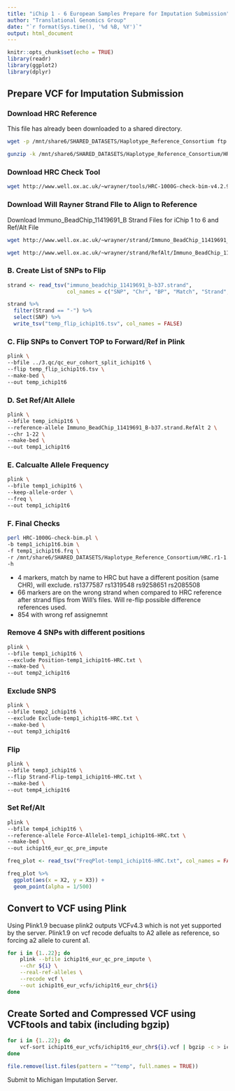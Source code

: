 ```yaml
---
title: "iChip 1 - 6 European Samples Prepare for Imputation Submission"
author: "Translational Genomics Group"
date: "`r format(Sys.time(), '%d %B, %Y')`"
output: html_document
---
```


```r
knitr::opts_chunk$set(echo = TRUE)
library(readr)
library(ggplot2)
library(dplyr)
```

## Prepare VCF for Imputation Submission
### Download HRC Reference 
This file has already been downloaded to a shared directory. 
```bash
wget -p /mnt/share6/SHARED_DATASETS/Haplotype_Reference_Consortium ftp://ngs.sanger.ac.uk/production/hrc/HRC.r1-1/HRC.r1-1.GRCh37.wgs.mac5.sites.tab.gz &>/dev/null
```

```bash
gunzip -k /mnt/share6/SHARED_DATASETS/Haplotype_Reference_Consortium/HRC.r1-1.GRCh37.wgs.mac5.sites.tab.gz &>/dev/null
```

### Download HRC Check Tool 
```bash
wget http://www.well.ox.ac.uk/~wrayner/tools/HRC-1000G-check-bim-v4.2.9.zip -O temp.zip; unzip temp.zip; rm temp.zip
```

### Download Will Rayner Strand FIle to Align to Reference
Download Immuno_BeadChip_11419691_B Strand Files for iChip 1 to 6 and Ref/Alt File
```bash
wget http://www.well.ox.ac.uk/~wrayner/strand/Immuno_BeadChip_11419691_B-b37-strand.zip -O temp.zip; unzip temp.zip; rm temp.zip &>/dev/null

wget http://www.well.ox.ac.uk/~wrayner/strand/RefAlt/Immuno_BeadChip_11419691_B-b37.strand.RefAlt.zip -O temp.zip; unzip temp.zip; rm temp.zip &>/dev/null
```

### B. Create List of SNPs to Flip
```r
strand <- read_tsv("immuno_beadchip_11419691_b-b37.strand", 
                   col_names = c("SNP", "Chr", "BP", "Match", "Strand", "Allele"))

strand %>%
  filter(Strand == "-") %>%
  select(SNP) %>%
  write_tsv("temp_flip_ichip1t6.tsv", col_names = FALSE)
```

### C. Flip SNPs to Convert TOP to Forward/Ref in Plink
```bash
plink \
--bfile ../3.qc/qc_eur_cohort_split_ichip1t6 \
--flip temp_flip_ichip1t6.tsv \
--make-bed \
--out temp_ichip1t6
```

### D. Set Ref/Alt Allele 
```bash
plink \
--bfile temp_ichip1t6 \
--reference-allele Immuno_BeadChip_11419691_B-b37.strand.RefAlt 2 \
--chr 1-22 \
--make-bed \
--out temp1_ichip1t6
```

### E. Calcualte Allele Frequency
```bash
plink \
--bfile temp1_ichip1t6 \
--keep-allele-order \
--freq \
--out temp1_ichip1t6
```

### F. Final Checks
```bash
perl HRC-1000G-check-bim.pl \
-b temp1_ichip1t6.bim \
-f temp1_ichip1t6.frq \
-r /mnt/share6/SHARED_DATASETS/Haplotype_Reference_Consortium/HRC.r1-1.GRCh37.wgs.mac5.sites.tab \
-h
```

- 4 markers, match by name to HRC but have a different position (same CHR), will exclude. rs1377587 rs1319548 rs9258651	rs2085508
- 66 markers are on the wrong strand when compared to HRC reference after strand flips from Will's files. Will re-flip possible difference references used. 
- 854 with wrong ref assignemnt

### Remove 4 SNPs with different positions
```bash
plink \
--bfile temp1_ichip1t6 \
--exclude Position-temp1_ichip1t6-HRC.txt \
--make-bed \
--out temp2_ichip1t6
```

### Exclude SNPS
```bash
plink \
--bfile temp2_ichip1t6 \
--exclude Exclude-temp1_ichip1t6-HRC.txt \
--make-bed \
--out temp3_ichip1t6
```

### Flip 
```bash
plink \
--bfile temp3_ichip1t6 \
--flip Strand-Flip-temp1_ichip1t6-HRC.txt \
--make-bed \
--out temp4_ichip1t6
```

### Set Ref/Alt
```bash
plink \
--bfile temp4_ichip1t6 \
--reference-allele Force-Allele1-temp1_ichip1t6-HRC.txt \
--make-bed \
--out ichip1t6_eur_qc_pre_impute
```

```r
freq_plot <- read_tsv("FreqPlot-temp1_ichip1t6-HRC.txt", col_names = FALSE)

freq_plot %>%
  ggplot(aes(x = X2, y = X3)) +
  geom_point(alpha = 1/500)

```

## Convert to VCF using Plink
Using Plink1.9 becuase plink2 outputs VCFv4.3 which is not yet supported by the server.
Plink1.9 on vcf recode defualts to A2 allele as reference, so forcing a2 allele to curent a1. 

```bash
for i in {1..22}; do
    plink --bfile ichip1t6_eur_qc_pre_impute \
    --chr ${i} \
    --real-ref-alleles \
    --recode vcf \
    --out ichip1t6_eur_vcfs/ichip1t6_eur_chr${i}
done
```

## Create Sorted and Compressed VCF using VCFtools and tabix (including bgzip)
```bash
for i in {1..22}; do
    vcf-sort ichip1t6_eur_vcfs/ichip1t6_eur_chr${i}.vcf | bgzip -c > ichip1t6_eur_vcfs/ichip1t6_eur_chr${i}.vcf.gz
done
```

```r
file.remove(list.files(pattern = "^temp", full.names = TRUE))
```
Submit to Michigan Imputation Server. 
